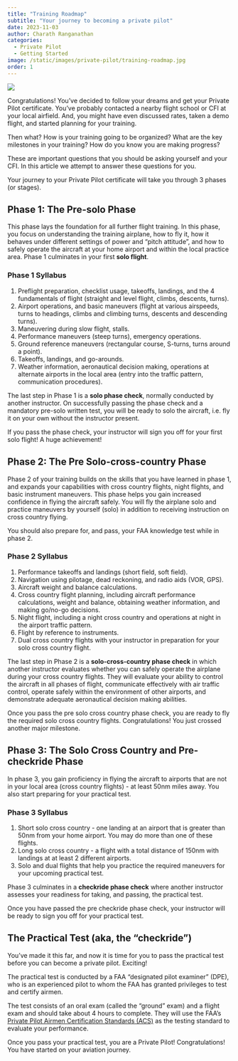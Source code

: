```yaml
---
title: "Training Roadmap"
subtitle: "Your journey to becoming a private pilot"
date: 2023-11-03
author: Charath Ranganathan
categories:
  - Private Pilot
  - Getting Started
image: /static/images/private-pilot/training-roadmap.jpg
order: 1
---
```

![](/static/images/private-pilot/training-roadmap.jpg)

Congratulations! You've decided to follow your dreams and get your Private Pilot certificate. You've probably contacted a nearby flight school or CFI at your local airfield. And, you might have even discussed rates, taken a demo flight, and started planning for your training.

Then what? How is your training going to be organized? What are the key milestones in your training? How do you know you are making progress?

These are important questions that you should be asking yourself and your CFI. In this article we attempt to answer these questions for you.

Your journey to your Private Pilot certificate will take you through 3 phases (or stages).

## Phase 1: The Pre-solo Phase

This phase lays the foundation for all further flight training. In this phase, you focus on understanding the training airplane, how to fly it, how it behaves under different settings of power and "pitch attitude", and how to safely operate the aircraft at your home airport and within the local practice area. Phase 1 culminates in your first **solo flight**.

### Phase 1 Syllabus

1. Preflight preparation, checklist usage, takeoffs, landings, and the 4 fundamentals of flight (straight and level flight, climbs, descents, turns).
2. Airport operations, and basic maneuvers (flight at various airspeeds, turns to headings, climbs and climbing turns, descents and descending turns).
3. Maneuvering during slow flight, stalls.
4. Performance maneuvers (steep turns), emergency operations.
5. Ground reference maneuvers (rectangular course, S-turns, turns around a point).
6. Takeoffs, landings, and go-arounds.
7. Weather information, aeronautical decision making, operations at alternate airports in the local area (entry into the traffic pattern, communication procedures).

The last step in Phase 1 is a **solo phase check**, normally conducted by another instructor. On successfully passing the phase check and a mandatory pre-solo written test, you will be ready to solo the aircraft, i.e. fly it on your own without the instructor present.

If you pass the phase check, your instructor will sign you off for your first solo flight! A huge achievement!

## Phase 2: The Pre Solo-cross-country Phase

Phase 2 of your training builds on the skills that you have learned in phase 1, and expands your capabilities with cross country flights, night flights, and basic instrument maneuvers. This phase helps you gain increased confidence in flying the aircraft safely. You will fly the airplane solo and practice maneuvers by yourself (solo) in addition to receiving instruction on cross country flying.

You should also prepare for, and pass, your FAA knowledge test while in phase 2.

### Phase 2 Syllabus

1. Performance takeoffs and landings (short field, soft field).
2. Navigation using pilotage, dead reckoning, and radio aids (VOR, GPS).
3. Aircraft weight and balance calculations.
4. Cross country flight planning, including aircraft performance calculations, weight and balance, obtaining weather information, and making go/no-go decisions.
5. Night flight, including a night cross country and operations at night in the airport traffic pattern.
6. Flight by reference to instruments.
7. Dual cross country flights with your instructor in preparation for your solo cross country flight.

The last step in Phase 2 is a **solo-cross-country phase check** in which another instructor evaluates whether you can safely operate the airplane during your cross country flights. They will evaluate your ability to control the aircraft in all phases of flight, communicate effectively with air traffic control, operate safely within the environment of other airports, and demonstrate adequate aeronautical decision making abilities.

Once you pass the pre solo cross country phase check, you are ready to fly the required solo cross country flights. Congratulations! You just crossed another major milestone.

## Phase 3: The Solo Cross Country and Pre-checkride Phase

In phase 3, you gain proficiency in flying the aircraft to airports that are not in your local area (cross country flights) - at least 50nm miles away. You also start preparing for your practical test.

### Phase 3 Syllabus

1. Short solo cross country - one landing at an airport that is greater than 50nm from your home airport. You may do more than one of these flights.
2. Long solo cross country - a flight with a total distance of 150nm with landings at at least 2 different airports.
3. Solo and dual flights that help you practice the required maneuvers for your upcoming practical test.

Phase 3 culminates in a **checkride phase check** where another instructor assesses your readiness for taking, and passing, the practical test.

Once you have passed the pre checkride phase check, your instructor will be ready to sign you off for your practical test.

## The Practical Test (aka, the "checkride")

You've made it this far, and now it is time for you to pass the practical test before you can become a private pilot. Exciting!

The practical test is conducted by a FAA "designated pilot examiner" (DPE), who is an experienced pilot to whom the FAA has granted privileges to test and certify airmen.

The test consists of an oral exam (called the "ground" exam) and a flight exam and should take about 4 hours to complete. They will use the FAA's [Private Pilot Airmen Certification Standards (ACS)](https://www.faa.gov/training_testing/testing/acs/media/private_airplane_acs_change_1.pdf) as the testing standard to evaluate your performance.

Once you pass your practical test, you are a Private Pilot! Congratulations! You have started on your aviation journey.
